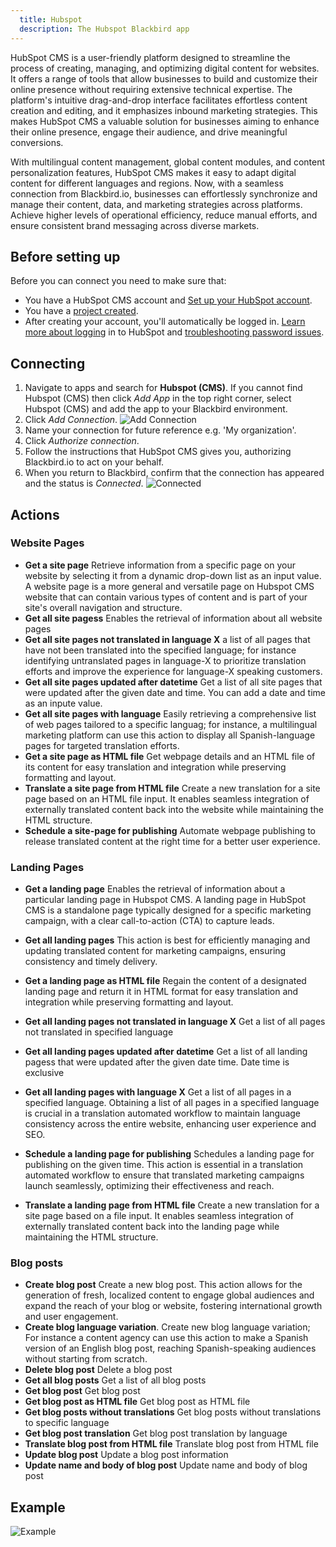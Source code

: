 ```yaml
---
  title: Hubspot
  description: The Hubspot Blackbird app
---
```


<LinkCard title="View on Github" target="_blank" href="https://github.com/bb-io/Hubspot" icon="github" />


HubSpot CMS is a user-friendly platform designed to streamline the process of creating, managing, and optimizing digital content for websites. It offers a range of tools that allow businesses to build and customize their online presence without requiring extensive technical expertise. The platform's intuitive drag-and-drop interface facilitates effortless content creation and editing, and it emphasizes inbound marketing strategies. This makes HubSpot CMS a valuable solution for businesses aiming to enhance their online presence, engage their audience, and drive meaningful conversions.

With multilingual content management, global content modules, and content personalization features, HubSpot CMS makes it easy to adapt digital content for different languages and regions. Now, with a seamless connection from Blackbird.io, businesses can effortlessly synchronize and manage their content, data, and marketing strategies across platforms. Achieve higher levels of operational efficiency, reduce manual efforts, and ensure consistent brand messaging across diverse markets.

## Before setting up

Before you can connect you need to make sure that:

- You have a HubSpot CMS account and [Set up your HubSpot account](https://knowledge.hubspot.com/get-started/set-up-your-account).
- You have a [project created](https://app.hubspot.com/academy/43682681/lessons/1054824/5082).
- After creating your account, you'll automatically be logged in. [Learn more about logging](https://knowledge.hubspot.com/account/why-can-t-i-log-into-hubspot) in to HubSpot and [troubleshooting password issues](https://knowledge.hubspot.com/account/reset-user-passwords).

## Connecting

1. Navigate to apps and search for **Hubspot (CMS)**. If you cannot find Hubspot (CMS) then click _Add App_ in the top right corner, select Hubspot (CMS) and add the app to your Blackbird environment.
2. Click _Add Connection_.
   ![Add Connection](https://raw.githubusercontent.com/bb-io/Hubspot/main/image/README/connection.png)
3. Name your connection for future reference e.g. 'My organization'.
4. Click _Authorize connection_.
5. Follow the instructions that HubSpot CMS gives you, authorizing Blackbird.io to act on your behalf.
6. When you return to Blackbird, confirm that the connection has appeared and the status is _Connected_.
   ![Connected](https://raw.githubusercontent.com/bb-io/Hubspot/main/image/README/connected.png)

## Actions

### Website Pages

- **Get a site page** Retrieve information from a specific page on your website by selecting it from a dynamic drop-down list as an input value. A website page is a more general and versatile page on Hubspot CMS website that can contain various types of content and is part of your site's overall navigation and structure.
- **Get all site pagess** Enables the retrieval of information about all website pages
- **Get all site pages not translated in language X** a list of all pages that have not been translated into the specified language; for instance identifying untranslated pages in language-X to prioritize translation efforts and improve the experience for language-X speaking customers.
- **Get all site pages updated after datetime** Get a list of all site pages that were updated after the given date and time. You can add a date and time as an inpute value.
- **Get all site pages with language** Easily retrieving a comprehensive list of web pages tailored to a specific languag; for instance, a multilingual marketing platform can use this action to display all Spanish-language pages for targeted translation efforts.
- **Get a site page as HTML file** Get webpage details and an HTML file of its content for easy translation and integration while preserving formatting and layout.
- **Translate a site page from HTML file** Create a new translation for a site page based on an HTML file input. It enables seamless integration of externally translated content back into the website while maintaining the HTML structure.
- **Schedule a site-page for publishing** Automate webpage publishing to release translated content at the right time for a better user experience.

### Landing Pages

- **Get a landing page** Enables the retrieval of information about a particular landing page in Hubspot CMS. A landing page in HubSpot CMS is a standalone page typically designed for a specific marketing campaign, with a clear call-to-action (CTA) to capture leads.

- **Get all landing pages** This action is best for efficiently managing and updating translated content for marketing campaigns, ensuring consistency and timely delivery.
- **Get a landing page as HTML file** Regain the content of a designated landing page and return it in HTML format for easy translation and integration while preserving formatting and layout.
- **Get all landing pages not translated in language X** Get a list of all pages not translated in specified language
- **Get all landing pages updated after datetime** Get a list of all landing pagess that were updated after the given date time. Date time is exclusive
- **Get all landing pages with language X** Get a list of all pages in a specified language. Obtaining a list of all pages in a specified language is crucial in a translation automated workflow to maintain language consistency across the entire website, enhancing user experience and SEO.
- **Schedule a landing page for publishing** Schedules a landing page for publishing on the given time. This action is essential in a translation automated workflow to ensure that translated marketing campaigns launch seamlessly, optimizing their effectiveness and reach.
- **Translate a landing page from HTML file** Create a new translation for a site page based on a file input. It enables seamless integration of externally translated content back into the landing page while maintaining the HTML structure.

### Blog posts

- **Create blog post** Create a new blog post. This action allows for the generation of fresh, localized content to engage global audiences and expand the reach of your blog or website, fostering international growth and user engagement.
- **Create blog language variation**. Create new blog language variation; For instance a content agency can use this action to make a Spanish version of an English blog post, reaching Spanish-speaking audiences without starting from scratch.
- **Delete blog post** Delete a blog post
- **Get all blog posts** Get a list of all blog posts
- **Get blog post** Get blog post
- **Get blog post as HTML file** Get blog post as HTML file
- **Get blog posts without translations** Get blog posts without translations to specific language
- **Get blog post translation** Get blog post translation by language
- **Translate blog post from HTML file** Translate blog post from HTML file
- **Update blog post** Update a blog post information
- **Update name and body of blog post** Update name and body of blog post

## Example

![Example](https://raw.githubusercontent.com/bb-io/Hubspot/main/image/README/Hubspot-CMS-Blackbird-Example.png)

